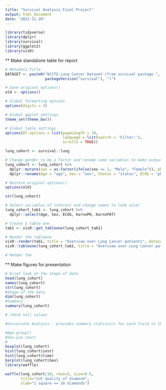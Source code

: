 ```yaml
---
title: "Survival Analysis_Final Project"
output: html_document
date: "2022-11-20"
---
```


```r
library(tidyverse)
library(dplyr)
library(survival)
library(ggplot2)
library(visR)
```


** Make standalone table for report
```r
# Metadata Title
DATASET <- paste0("NCCTG Lung Cancer Dataset (from survival package ", 
                  packageVersion("survival"), ")")

# Save original options()
old <- options()  

# Global formatting options
options(digits = 3)

# Global ggplot settings
theme_set(theme_bw())

# Global table settings 
options(DT.options = list(pageLength = 10, 
                          language = list(search = 'Filter:'), 
                          scrollX = TRUE))

lung_cohort <- survival::lung

# Change gender to be a factor and rename some variables to make output look nicer
lung_cohort <- lung_cohort %>%  
  dplyr::mutate(sex = as.factor(ifelse(sex == 1, "Male", "Female")), ph.ecog = factor(ph.ecog))  %>%  
  dplyr::rename(Age = "age", Sex = "sex", Status = "status", ECOG = "ph.ecog", KarnoPH = "ph.karno", KarnoPAT = "pat.karno", Meal = "meal.cal")

# Restore original options()
options(old)
```


```r
str(lung_cohort)

# Select variables of interest and change names to look nicer
lung_cohort_tab1 <- lung_cohort %>%  
  dplyr::select(Age, Sex, ECOG, KarnoPH, KarnoPAT) 

# Create a table one
tab1 <- visR::get_tableone(lung_cohort_tab1)

# Render the tableone
visR::render(tab1, title = "Overview over Lung Cancer patients", datasource = DATASET)
visR::tableone(lung_cohort_tab1, title = "Overview over Lung Cancer patients", datasource = DATASET)

# Render the 
```

** Make figures for presentation
```r
# brief look at the shape of data
head(lung_cohort)
names(lung_cohort)
str(lung_cohort)
#Shape of the data
dim(lung_cohort)
#Summary
summary(lung_cohort)

# check null values

```

```r
#Univariate Analysis - provides summary statistics for each field in the raw data set

#Age-group()
#Sex-pie chart
#
boxplot(lung_cohort)
hist(lung_cohort$inst)
hist(lung_cohort$time)
barplot(lung_cohort$Sex)
library(waffle)

waffle(lung_cohort/10, rows=5, size=0.5, 
       title="Cut quality of diamond", 
       xlab="1 square == 10 diamonds")
```

